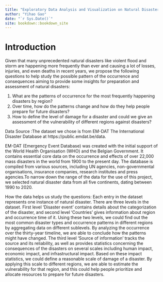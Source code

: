 ```yaml
--- 
title: "Exploratory Data Analysis and Visualization on Natural Disaster Dataset"
author: "Yihao Gao"
date: "`r Sys.Date()`"
site: bookdown::bookdown_site
---
```


# Introduction

Given that many unprecedented natural disasters like violent flood and storm are happening more frequently than ever and causing a lot of losses, injuries, and even deaths in recent years, we propose the following questions to help study the possible pattern of the occurrence and consequences aiming to provide some insights for preparation and assessment of natural disasters:

1. What are the patterns of occurrence for the most frequently happening disasters by region?
2. Over time, how do the patterns change and how do they help people prepare for future disasters?
3. How to define the level of damage for a disaster and could we give an assessment of the vulnerability of different regions against disasters?

Data Source :The dataset we chose is from EM-DAT The International Disaster Database at https://public.emdat.be/data.

EM-DAT (Emergency Event Database) was created with the initial support of the World Health Organisation (WHO) and the Belgian Government. It contains essential core data on the occurrence and effects of over 22,000 mass disasters in the world from 1900 to the present day. The database is compiled from various sources, including UN agencies, non-governmental organisations, insurance companies, research institutes and press agencies.To narrow down the range of the data for the use of this project, we selected natural disaster data from all five continents, dating between 1990 to 2020.

How the data helps us study the questions:
Each entry in the dataset represents one instance of natural disaster. There are three levels in the dataset. First level ‘Disaster event’ contains details about the categorization of the disaster, and second level ‘Countries’ gives information about region and occurrence time of it. Using these two levels, we could find out the most common disaster types and occurrence patterns in different regions by aggregating data on different sublevels. By analyzing the occurrence over the thirty-year timeline, we are able to conclude how the patterns might have changed.
The third level ‘Source of information’ tracks the source and its reliability, as well as provides statistics concerning the consequences of the disasters on several scales including human impact, economic impact, and infrastructural impact. Based on these impact statistics, we could define a reasonable scale of damage of a disaster. By applying this scale to different regions, we are able to estimate the vulnerability for that region, and this could help people prioritize and allocate resources to prepare for future disasters.
